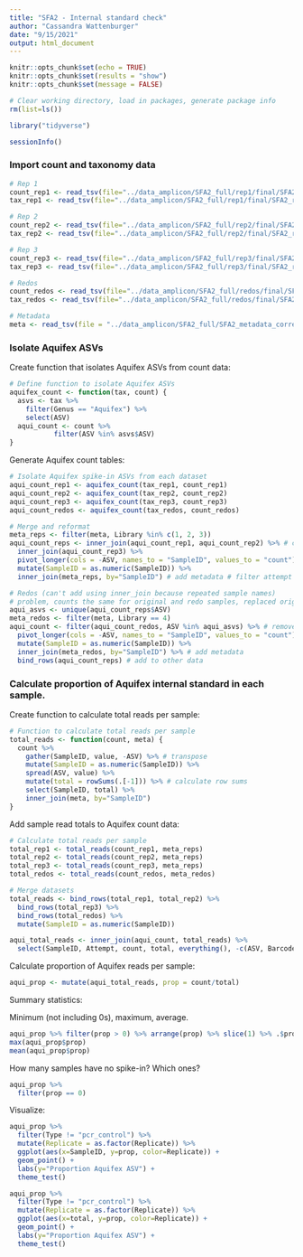 ```yaml
---
title: "SFA2 - Internal standard check"
author: "Cassandra Wattenburger"
date: "9/15/2021"
output: html_document
---
```


```r
knitr::opts_chunk$set(echo = TRUE)
knitr::opts_chunk$set(results = "show")
knitr::opts_chunk$set(message = FALSE)
```

```r
# Clear working directory, load in packages, generate package info
rm(list=ls())

library("tidyverse")

sessionInfo()
```

### Import count and taxonomy data

```r
# Rep 1
count_rep1 <- read_tsv(file="../data_amplicon/SFA2_full/rep1/final/SFA2_rep1.counts-final.tsv")
tax_rep1 <- read_tsv(file="../data_amplicon/SFA2_full/rep1/final/SFA2_rep1.taxonomy-final.tsv")

# Rep 2
count_rep2 <- read_tsv(file="../data_amplicon/SFA2_full/rep2/final/SFA2_rep2.counts-final.tsv")
tax_rep2 <- read_tsv(file="../data_amplicon/SFA2_full/rep2/final/SFA2_rep2.taxonomy-final.tsv")

# Rep 3
count_rep3 <- read_tsv(file="../data_amplicon/SFA2_full/rep3/final/SFA2_rep3.counts-final.tsv")
tax_rep3 <- read_tsv(file="../data_amplicon/SFA2_full/rep3/final/SFA2_rep3.taxonomy-final.tsv")

# Redos
count_redos <- read_tsv(file="../data_amplicon/SFA2_full/redos/final/SFA2_redos.counts-final.tsv")
tax_redos <- read_tsv(file="../data_amplicon/SFA2_full/redos/final/SFA2_redos.taxonomy-final.tsv")

# Metadata
meta <- read_tsv(file = "../data_amplicon/SFA2_full/SFA2_metadata_corrected.tsv")
```

### Isolate Aquifex ASVs

Create function that isolates Aquifex ASVs from count data:

```r
# Define function to isolate Aquifex ASVs
aquifex_count <- function(tax, count) { 
  asvs <- tax %>% 
    filter(Genus == "Aquifex") %>% 
    select(ASV)
  aqui_count <- count %>% 
           filter(ASV %in% asvs$ASV)
}
```

Generate Aquifex count tables:

```r
# Isolate Aquifex spike-in ASVs from each dataset
aqui_count_rep1 <- aquifex_count(tax_rep1, count_rep1)
aqui_count_rep2 <- aquifex_count(tax_rep2, count_rep2)
aqui_count_rep3 <- aquifex_count(tax_rep3, count_rep3)
aqui_count_redos <- aquifex_count(tax_redos, count_redos)

# Merge and reformat
meta_reps <- filter(meta, Library %in% c(1, 2, 3))
aqui_count_reps <- inner_join(aqui_count_rep1, aqui_count_rep2) %>% # combine replicates
  inner_join(aqui_count_rep3) %>%
  pivot_longer(cols = -ASV, names_to = "SampleID", values_to = "count") %>% # long format
  mutate(SampleID = as.numeric(SampleID)) %>%
  inner_join(meta_reps, by="SampleID") # add metadata # filter attempt original only

# Redos (can't add using inner_join because repeated sample names)
# problem, counts the same for original and redo samples, replaced original with redo
aqui_asvs <- unique(aqui_count_reps$ASV)
meta_redos <- filter(meta, Library == 4)
aqui_count <- filter(aqui_count_redos, ASV %in% aqui_asvs) %>% # remove Aquifex ASVs not found in other replicates
  pivot_longer(cols = -ASV, names_to = "SampleID", values_to = "count") %>% # long format
  mutate(SampleID = as.numeric(SampleID)) %>%
  inner_join(meta_redos, by="SampleID") %>% # add metadata
  bind_rows(aqui_count_reps) # add to other data

```

### Calculate proportion of Aquifex internal standard in each sample.

Create function to calculate total reads per sample:

```r
# Function to calculate total reads per sample
total_reads <- function(count, meta) {
  count %>% 
    gather(SampleID, value, -ASV) %>% # transpose
    mutate(SampleID = as.numeric(SampleID)) %>% 
    spread(ASV, value) %>%
    mutate(total = rowSums(.[-1])) %>% # calculate row sums
    select(SampleID, total) %>% 
    inner_join(meta, by="SampleID")
}
```

Add sample read totals to Aquifex count data:

```r
# Calculate total reads per sample
total_rep1 <- total_reads(count_rep1, meta_reps)
total_rep2 <- total_reads(count_rep2, meta_reps)
total_rep3 <- total_reads(count_rep3, meta_reps)
total_redos <- total_reads(count_redos, meta_redos)

# Merge datasets
total_reads <- bind_rows(total_rep1, total_rep2) %>%
  bind_rows(total_rep3) %>%
  bind_rows(total_redos) %>% 
  mutate(SampleID = as.numeric(SampleID))

aqui_total_reads <- inner_join(aqui_count, total_reads) %>%
  select(SampleID, Attempt, count, total, everything(), -c(ASV, BarcodeSequence, Primer_num))
```

Calculate proportion of Aquifex reads per sample:

```r
aqui_prop <- mutate(aqui_total_reads, prop = count/total)
```

Summary statistics:

Minimum (not including 0s), maximum, average.

```r
aqui_prop %>% filter(prop > 0) %>% arrange(prop) %>% slice(1) %>% .$prop
max(aqui_prop$prop)
mean(aqui_prop$prop)
```

How many samples have no spike-in? Which ones?

```r
aqui_prop %>% 
  filter(prop == 0)
```

Visualize:

```r
aqui_prop %>%
  filter(Type != "pcr_control") %>%
  mutate(Replicate = as.factor(Replicate)) %>%
  ggplot(aes(x=SampleID, y=prop, color=Replicate)) +
  geom_point() +
  labs(y="Proportion Aquifex ASV") +
  theme_test()

aqui_prop %>%
  filter(Type != "pcr_control") %>%
  mutate(Replicate = as.factor(Replicate)) %>%
  ggplot(aes(x=total, y=prop, color=Replicate)) +
  geom_point() +
  labs(y="Proportion Aquifex ASV") +
  theme_test()
```


